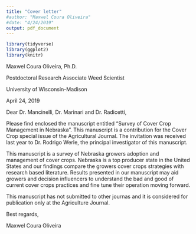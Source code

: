 ```yaml
---
title: "Cover letter"
#author: "Maxwel Coura Oliveira"
#date: "4/24/2019"
output: pdf_document
---
```


```r
library(tidyverse)
library(ggplot2)
library(knitr)
```




\hfill Maxwel Coura Oliveira, Ph.D.

\hfill Postdoctoral Research Associate Weed Scientist

\hfill University of Wisconsin-Madison

April 24, 2019


Dear Dr. Mancinelli, Dr. Marinari and Dr. Radicetti,

Please find enclosed the manuscript entitled "Survey of Cover Crop Management in Nebraska". This manuscript is a contribution for the Cover Crop special issue of the Agricultural Journal. The invitation was received last year to Dr. Rodrigo Werle, the principal investigator of this manuscript.

This manuscript is a survey of Nebraska growers adoption and management of cover crops. Nebraska is a top producer state in the United States and our findings compare the growers cover crops strategies with research based literature. Results presented in our manuscript may aid growers and decision influencers to understand the bad and good of current cover crops practices and fine tune their operation moving forward.

This manuscript has not submitted to other journas and it is considered for publication only at the Agriculture Journal. 

Best regards,



\vspace{3cm}



Maxwel Coura Oliveira




